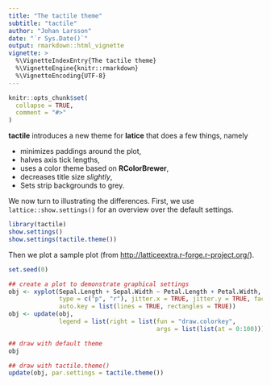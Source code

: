 ---
title: "The tactile theme"
subtitle: "tactile"
author: "Johan Larsson"
date: "`r Sys.Date()`"
output: rmarkdown::html_vignette
vignette: >
  %\VignetteIndexEntry{The tactile theme}
  %\VignetteEngine{knitr::rmarkdown}
  %\VignetteEncoding{UTF-8}
---

```{r setup, include = FALSE}
knitr::opts_chunk$set(
  collapse = TRUE,
  comment = "#>"
)
```

**tactile** introduces a new theme for **latice** that does a few things,
namely

* minimizes paddings around the plot,
* halves axis tick lengths,
* uses a color theme based on **RColorBrewer**,
* decreases title size *slightly*,
* Sets strip backgrounds to grey.

We now turn to illustrating the differences. First, we use
`lattice::show.settings()` for an overview over the default settings.

```{r, fig.show = "hold", fig.width = 6, fig.height = 4}
library(tactile)
show.settings()
show.settings(tactile.theme())
```

Then we plot a sample plot (from
[http://latticeextra.r-forge.r-project.org/](http://latticeextra.r-forge.r-project.org/)).

```{r, fig.width = 6, fig.height = 4.5}
set.seed(0)

## create a plot to demonstrate graphical settings
obj <- xyplot(Sepal.Length + Sepal.Width ~ Petal.Length + Petal.Width, iris,
              type = c("p", "r"), jitter.x = TRUE, jitter.y = TRUE, factor = 5,
              auto.key = list(lines = TRUE, rectangles = TRUE))
obj <- update(obj,
              legend = list(right = list(fun = "draw.colorkey", 
                                         args = list(list(at = 0:100)))))

## draw with default theme
obj
```

```{r, fig.width = 6, fig.height = 4.5}
## draw with tactile.theme()
update(obj, par.settings = tactile.theme())
```

